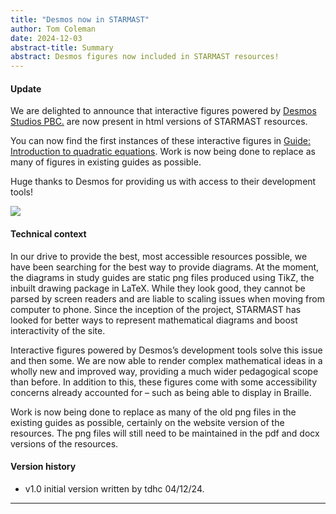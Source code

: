 ```yaml
---
title: "Desmos now in STARMAST"
author: Tom Coleman
date: 2024-12-03
abstract-title: Summary
abstract: Desmos figures now included in STARMAST resources!
---
```


#### Update {-}

We are delighted to announce that interactive figures powered by [Desmos Studios PBC.](https://www.desmos.com/) are now present in html versions of STARMAST resources.

You can now find the first instances of these interactive figures in [Guide: Introduction to quadratic equations](../studyguides/introtoquadratics.qmd). Work is now being done to replace as many of figures in existing guides as possible. 

Huge thanks to Desmos for providing us with access to their development tools!

![](../desmos-centre.png)

#### Technical context {-}

In our drive to provide the best, most accessible resources possible, we have been searching for the best way to provide diagrams. At the moment, the diagrams in study guides are static png files produced using TikZ, the inbuilt drawing package in LaTeX. While they look good, they cannot be parsed by screen readers and are liable to scaling issues when moving from computer to phone. Since the inception of the project, STARMAST has looked for better ways to represent mathematical diagrams and boost interactivity of the site.

Interactive figures powered by Desmos's development tools solve this issue and then some. We are now able to render complex mathematical ideas in a wholly new and improved way, providing a much wider pedagogical scope than before. In addition to this, these figures come with some accessibility concerns already accounted for -- such as being able to display in Braille. 

Work is now being done to replace as many of the old png files in the existing guides as possible, certainly on the website version of the resources. The png files will still need to be maintained in the pdf and docx versions of the resources. 

#### Version history {-}

- v1.0 initial version written by tdhc 04/12/24.

---